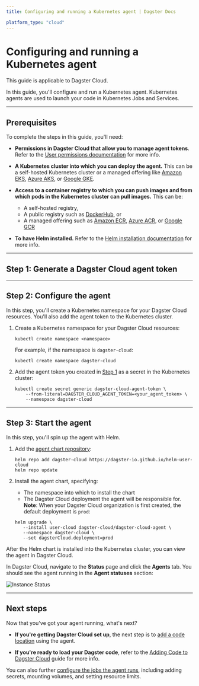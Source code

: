 ```yaml
---
title: Configuring and running a Kubernetes agent | Dagster Docs

platform_type: "cloud"
---
```


# Configuring and running a Kubernetes agent

<Note>This guide is applicable to Dagster Cloud.</Note>

In this guide, you'll configure and run a Kubernetes agent. Kubernetes agents are used to launch your code in Kubernetes Jobs and Services.

---

## Prerequisites

To complete the steps in this guide, you'll need:

- **Permissions in Dagster Cloud that allow you to manage agent tokens**. Refer to the [User permissions documentation](/dagster-cloud/account/managing-users) for more info.

- **A Kubernetes cluster into which you can deploy the agent.** This can be a self-hosted Kubernetes cluster or a managed offering like [Amazon EKS](https://aws.amazon.com/eks/), [Azure AKS](https://azure.microsoft.com/en-us/services/kubernetes-service/#overview), or [Google GKE](https://cloud.google.com/kubernetes-engine).

- **Access to a container registry to which you can push images and from which pods in the Kubernetes cluster can pull images.** This can be:

  - A self-hosted registry,
  - A public registry such as [DockerHub](https://hub.docker.com/), or
  - A managed offering such as [Amazon ECR](https://aws.amazon.com/ecr/), [Azure ACR](https://azure.microsoft.com/en-us/services/container-registry/#overview), or [Google GCR](https://cloud.google.com/container-registry)

- **To have Helm installed.** Refer to the [Helm installation documentation](https://helm.sh/docs/intro/install/) for more info.

---

## Step 1: Generate a Dagster Cloud agent token

<GenerateAgentToken />

---

## Step 2: Configure the agent

In this step, you'll create a Kubernetes namespace for your Dagster Cloud resources. You'll also add the agent token to the Kubernetes cluster.

1. Create a Kubernetes namespace for your Dagster Cloud resources:

   ```shell
   kubectl create namespace <namespace>
   ```

   For example, if the namespace is `dagster-cloud`:

   ```shell
   kubectl create namespace dagster-cloud
   ```

2. Add the agent token you created in [Step 1](#step-1-generate-a-dagster-cloud-agent-token) as a secret in the Kubernetes cluster:

   ```shell
   kubectl create secret generic dagster-cloud-agent-token \
       --from-literal=DAGSTER_CLOUD_AGENT_TOKEN=<your_agent_token> \
       --namespace dagster-cloud
   ```

---

## Step 3: Start the agent

In this step, you'll spin up the agent with Helm.

1. Add the [agent chart repository](https://dagster-io.github.io/helm-user-cloud):

   ```shell
   helm repo add dagster-cloud https://dagster-io.github.io/helm-user-cloud
   helm repo update
   ```

2. Install the agent chart, specifying:

   - The namespace into which to install the chart
   - The Dagster Cloud deployment the agent will be responsible for. **Note**: When your Dagster Cloud organization is first created, the default deployment is `prod`:

   ```shell
   helm upgrade \
      --install user-cloud dagster-cloud/dagster-cloud-agent \
      --namespace dagster-cloud \
      --set dagsterCloud.deployment=prod
   ```

After the Helm chart is installed into the Kubernetes cluster, you can view the agent in Dagster Cloud.

In Dagster Cloud, navigate to the **Status** page and click the **Agents** tab. You should see the agent running in the **Agent statuses** section:

<Image
alt="Instance Status"
src="/images/dagster-cloud/agents/dagster-cloud-instance-status.png"
width={1152}
height={320}
/>

---

## Next steps

Now that you've got your agent running, what's next?

- **If you're getting Dagster Cloud set up**, the next step is to [add a code location](/dagster-cloud/managing-deployments/code-locations) using the agent.

- **If you're ready to load your Dagster code**, refer to the [Adding Code to Dagster Cloud](/dagster-cloud/managing-deployments/code-locations) guide for more info.

You can also further [configure the jobs the agent runs](/dagster-cloud/deployment/agents/kubernetes/configuration-reference), including adding secrets, mounting volumes, and setting resource limits.
